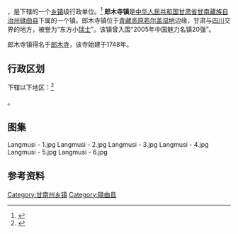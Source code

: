 {{中国乡级行政区|62/30/26/100/000}}
'''{{PAGENAMEBASE}}'''，是{{PRC admin/fullname|62/30/26/100/000|3}}下辖的一个[[乡镇|乡镇]]级行政单位。<ref>{{PRC admin/ref sgc|{{PRC admin/parent|62/30/26/200/000}}}}</ref>
'''郎木寺镇'''是[[中华人民共和国|中华人民共和国]][[甘肃省|甘肃省]][[甘南藏族自治州|甘南藏族自治州]][[碌曲县|碌曲县]]下属的一个镇。郎木寺镇位于[[青藏高原|青藏高原]][[若尔盖湿地|若尔盖湿地]]边缘，甘肃与[[四川|四川]]交界的地方，被誉为“东方小[[瑞士|瑞士]]”。该镇曾入围“2005年中国魅力名镇20强”。

郎木寺镇得名于[[郎木寺|郎木寺]]，该寺始建于1748年。

== 行政区划 ==

{{PAGENAMEBASE}}下辖以下地区：<ref>{{PRC admin/ref sgc|62/30/26/100/000}}</ref>

{{PRC admin/children|62/30/26/100/000}}。

== 图集 ==
<gallery>
Langmusi - 1.jpg
Langmusi - 2.jpg
Langmusi - 3.jpg
Langmusi - 4.jpg
Langmusi - 5.jpg
Langmusi - 6.jpg
</gallery>

== 参考资料 ==

{{reflist}}

{{行政区划小作品}}
{{PRC admin/navcat|62/30/26/100/000}}

[[Category:甘南州乡镇|Category:甘南州乡镇]]
[[Category:碌曲县|Category:碌曲县]]